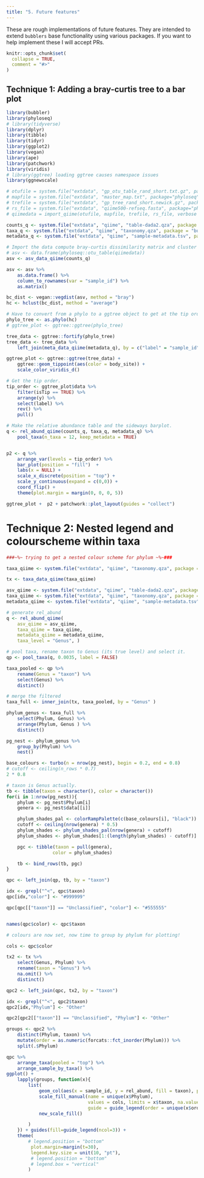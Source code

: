 ```yaml
---
title: "5. Future features"
---
```


These are rough implementations of future features. They are intended to extend `bubblers` base functionality using various packages. If you want to help implement these I will accept PRs.


```r
knitr::opts_chunk$set(
  collapse = TRUE,
  comment = "#>"
)
```

## Technique 1: Adding a bray-curtis tree to a bar plot

```r
library(bubbler)
library(phyloseq)
# library(tidyverse)
library(dplyr)
library(tibble)
library(tidyr)
library(ggplot2)
library(vegan)
library(ape)
library(patchwork)
library(viridis)
# library(ggtree) loading ggtree causes namespace issues
library(ggnewscale)
```


```r
# otufile = system.file("extdata", "gp_otu_table_rand_short.txt.gz", package="phyloseq")
# mapfile = system.file("extdata", "master_map.txt", package="phyloseq")
# trefile = system.file("extdata", "gp_tree_rand_short.newick.gz", package="phyloseq")
# rs_file = system.file("extdata", "qiime500-refseq.fasta", package="phyloseq")
# qiimedata = import_qiime(otufile, mapfile, trefile, rs_file, verbose = FALSE)

counts_q <- system.file("extdata", "qiime", "table-dada2.qza", package = "bubbler")
taxa_q <- system.file("extdata", "qiime", "taxonomy.qza", package = "bubbler")
metadata_q <- system.file("extdata", "qiime", "sample-metadata.tsv", package = "bubbler")

# Import the data compute bray-curtis dissimilarity matrix and cluster
# asv <- data.frame(phyloseq::otu_table(qiimedata))
asv <- asv_data_qiime(counts_q)

asv <- asv %>%
    as.data.frame() %>%
    column_to_rownames(var = "sample_id") %>%
    as.matrix()

bc_dist <- vegan::vegdist(asv, method = "bray")
hc <- hclust(bc_dist, method = "average")

# Have to convert from a phylo to a ggtree object to get at the tip order. 
phylo_tree <- as.phylo(hc)
# ggtree_plot <- ggtree::ggtree(phylo_tree)

tree_data <- ggtree::fortify(phylo_tree)
tree_data <- tree_data %>%
    left_join(meta_data_qiime(metadata_q), by = c("label" = "sample_id"))

ggtree_plot <- ggtree::ggtree(tree_data) + 
    ggtree::geom_tippoint(aes(color = body_site)) + 
    scale_color_viridis_d()

# Get the tip order.
tip_order <- ggtree_plot$data %>%
    filter(isTip == TRUE) %>%
    arrange(y) %>%
    select(label) %>%
    rev() %>%
    pull()

# Make the relative abundance table and the sideways barplot.
q <- rel_abund_qiime(counts_q, taxa_q, metadata_q) %>%
    pool_taxa(n_taxa = 12, keep_metadata = TRUE)


p2 <- q %>%
    arrange_var(levels = tip_order) %>%
    bar_plot(position = "fill")  +
    labs(x = NULL) +
    scale_x_discrete(position = "top") +
    scale_y_continuous(expand = c(0,0)) +
    coord_flip() +
    theme(plot.margin = margin(0, 0, 0, 5)) 

ggtree_plot +  p2 + patchwork::plot_layout(guides = "collect")
```

# Technique 2: Nested legend and colourscheme within taxa


```r

###~%~ trying to get a nested colour scheme for phylum ~%~###

taxa_qiime <- system.file("extdata", "qiime", "taxonomy.qza", package = "bubbler")

tx <- taxa_data_qiime(taxa_qiime)

asv_qiime <- system.file("extdata", "qiime", "table-dada2.qza", package = "bubbler")
taxa_qiime <- system.file("extdata", "qiime", "taxonomy.qza", package = "bubbler")
metadata_qiime <- system.file("extdata", "qiime", "sample-metadata.tsv", package = "bubbler")

# generate rel_abund
q <- rel_abund_qiime(
    asv_qiime = asv_qiime,
    taxa_qiime = taxa_qiime,
    metadata_qiime = metadata_qiime,
    taxa_level = "Genus", )

# pool taxa, rename taxon to Genus (its true level) and select it.
qp <- pool_taxa(q, 0.0035, label = FALSE)

taxa_pooled <- qp %>%
    rename(Genus = "taxon") %>%
    select(Genus) %>%
    distinct()

# merge the filtered
taxa_full <- inner_join(tx, taxa_pooled, by = "Genus" )

phylum_genus <- taxa_full %>%
    select(Phylum, Genus) %>%
    arrange(Phylum, Genus ) %>%
    distinct()

pg_nest <- phylum_genus %>%
    group_by(Phylum) %>%
    nest()

base_colours <- turbo(n = nrow(pg_nest), begin = 0.2, end = 0.8)
# cutoff <- ceiling(n_rows * 0.7)
2 * 0.8

# taxon is Genus actually.
tb <- tibble(taxon = character(), color = character())
for(i in 1:nrow(pg_nest)){
    phylum <- pg_nest$Phylum[i]
    genera <- pg_nest$data[[i]]

    phylum_shades_pal <- colorRampPalette(c(base_colours[i], "black"))
    cutoff <- ceiling(nrow(genera) * 0.5)
    phylum_shades <- phylum_shades_pal(nrow(genera) + cutoff)
    phylum_shades <- phylum_shades[1:(length(phylum_shades) - cutoff)]

    pgc <- tibble(taxon = pull(genera),
                 color = phylum_shades)

    tb <- bind_rows(tb, pgc)
}

qpc <- left_join(qp, tb, by = "taxon")

idx <- grepl("^<", qpc$taxon)
qpc[idx,"color"] <- "#999999"

qpc[qpc[["taxon"]] == "Unclassified", "color"] <- "#555555"


names(qpc$color) <- qpc$taxon

# colours are now set, now time to group by phylum for plotting!

cols <- qpc$color

tx2 <- tx %>%
    select(Genus, Phylum) %>%
    rename(taxon = "Genus") %>%
    na.omit() %>%
    distinct()

qpc2 <- left_join(qpc, tx2, by = "taxon")

idx <- grepl("^<", qpc2$taxon)
qpc2[idx,"Phylum"] <- "Other"

qpc2[qpc2[["taxon"]] == "Unclassified", "Phylum"] <- "Other"

groups <- qpc2 %>%
    distinct(Phylum, taxon) %>%
    mutate(order = as.numeric(forcats::fct_inorder(Phylum))) %>%
    split(.$Phylum)

qpc %>%
    arrange_taxa(pooled = "top") %>%
    arrange_sample_by_taxa() %>%
ggplot() +
    lapply(groups, function(x){
        list(
            geom_col(aes(x = sample_id, y = rel_abund, fill = taxon), position = "fill"),
            scale_fill_manual(name = unique(x$Phylum),
                              values = cols, limits = x$taxon, na.value = "transparent",
                              guide = guide_legend(order = unique(x$order))),
            new_scale_fill()

        )
    }) + guides(fill=guide_legend(ncol=3)) +
    theme(
        # legend.position = "bottom"
         plot.margin=margin(t=30),
         legend.key.size = unit(10, "pt"),
         # legend.position = "bottom"
         # legend.box = "vertical"
        )



```


